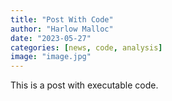 ```yaml
---
title: "Post With Code"
author: "Harlow Malloc"
date: "2023-05-27"
categories: [news, code, analysis]
image: "image.jpg"
---
```


This is a post with executable code.
